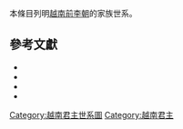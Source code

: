 本條目列明[[越南|越南]][[前李朝|前李朝]]的家族世系。
<center>
{{chart/start}}
{{chart| | | | | |,|-|-|-|.| | | | | | | | | |}}
{{chart| | | | | AAA | | BBB | | | | | | CCC |AAA=□|BBB=□|CCC=[[赵肃_(越南)|趙肅]]}}
{{chart| |,|-|-|-|(| | | |)|-|-|-|.| | | |!| |}}
{{chart| AAA | | BBB | | CCC | | DDD | | EEE |AAA=<sup>(2a)</sup>'''[[李天寶|桃郎王]]'''<br>李天寶<br>499-'''548-555'''|BBB=<sup>(1)</sup>'''[[李賁|李南帝]]'''<br>李賁<br>503-'''544-548'''|CCC=□|DDD=<sup>(3)</sup>'''[[李佛子|後李南帝]]'''<br>李佛子<br>518-'''555-602'''|EEE=<sup>(2b)</sup>'''[[趙光復|趙越王]]'''<br>趙光復<br>？-'''548-571'''}}
{{chart| | | | | | | | | |!| | | |!| | | |!| |}}
{{chart| | | | | | | | | AAA | | BBB |-| CCC |AAA=[[李大權|李代權]]|BBB=[[李雅郎|李雅郎]]|CCC=[[趙杲娘|趙杲娘]]}}
{{chart/end}}
</center>

==參考文獻==
*{{ja}}{{zh}}{{cite book|title=《[[大越史記全書|大越史記全書]]》|author=[[吳士連|吳士連]]等|others=[[陳荊和|陳荊和]]編校|location=[[東京都|東京都]][[文京區|文京區]]本鄉|publisher=[[東京大學|東京大學]]東洋文化硏究所附屬東洋學文獻センター（[[昭和|昭和]]59－61年）（1984－1986）}}
* {{zh-hans}}{{cite book|title={{VarSerif|Việt Nam sử lược}}|trans_title=《越南通史》（原文書名：《[[越南史略|越南史略]]》）|author=[[陳仲金|陳仲金]]|others=[[戴可來|戴可來]]譯|location=北京|publisher=商務印書館|year=1992|isbn=7-100-00454-3}}
* {{zh-hans}}{{cite book|title={{VarSerif|Lịch Sử Việt Nam}}|trans_title=《越南歷史》|author=[[越南社會科學委員會|越南社會科學委員會]]|others=[[北京大學|北京大學]]東語系越南語教研室譯|location=北京|publisher=人民出版社|year=1977|isbn=}}
* {{zh-hans}}{{cite book|title=《越南通史》|author=[[郭振鐸|郭振鐸]]|coauthors=[[張笑梅|張笑梅]]|publisher=[[中國人民大學|中國人民大學]]出版社|year=2001|isbn=7-3000-3402-0|location=北京}}

{{前李朝君主}}

[[Category:越南君主世系圖|Category:越南君主世系圖]]
[[Category:越南君主|Category:越南君主]]